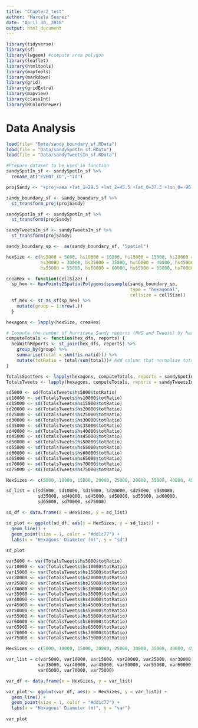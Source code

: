 ```yaml
---
title: "Chapter2_test"
author: "Marcela Suarez"
date: "April 30, 2018"
output: html_document
---
```



```r
library(tidyverse)
library(sf)
library(lwgeom) #compute area polygon
library(leaflet)
library(htmltools)
library(maptools)
library(markdown)
library(grid)
library(gridExtra)
library(mapview)
library(classInt)
library(RColorBrewer)
```

# Data Analysis

```r
load(file= "Data/sandy_boundary_sf.RData")
load(file = "Data/sandySpotIn_sf.RData")
load(file = "Data/sandyTweetsIn_sf.RData")

#Prepare dataset to be used in function
sandySpotIn_sf <- sandySpotIn_sf %>%
  rename_at("EVENT_ID",~"id")  
```


```r
projSandy <- "+proj=aea +lat_1=29.5 +lat_2=45.5 +lat_0=37.5 +lon_0=-96 +x_0=0 +y_0=0 +datum=NAD83 +units=m +no_defs"

sandy_boundary_sf <- sandy_boundary_sf %>% 
  st_transform_proj(projSandy)

sandySpotIn_sf <- sandySpotIn_sf %>% 
  st_transform(projSandy)

sandyTweetsIn_sf <- sandyTweetsIn_sf %>% 
  st_transform(projSandy)

sandy_boundary_sp <-  as(sandy_boundary_sf, "Spatial")

hexSize <- c(hs5000 = 5000, hs10000 = 10000, hs15000 = 15000, hs20000 = 20000, hs25000 = 25000,
             hs30000 = 30000, hs35000 = 35000, hs40000 = 40000, hs45000 = 45000, hs50000 = 50000,
             hs55000 = 55000, hs60000 = 60000, hs65000 = 65000, hs70000 = 70000, hs75000 = 75000)
```


```r

creaHex <- function(cellSize) {
  sp_hex <- HexPoints2SpatialPolygons(spsample(sandy_boundary_sp,
                                               type = "hexagonal",
                                               cellsize = cellSize))
  sf_hex <- st_as_sf(sp_hex) %>%
    mutate(group = 1:nrow(.))
  }

hexagons <- lapply(hexSize, creaHex)

```


```r

# Compute the number of hurricane Sandy reports (NWS and Tweets) by hexagon
computeTotals <- function(hex_dfs, reports) {
  hexWithReports <- st_join(hex_dfs, reports) %>%
    group_by(group) %>%
    summarise(total = sum(!is.na(id))) %>%
    mutate(totRatio = total/sum(total))# Add column that normalize totals
}

TotalsSpotters <- lapply(hexagons, computeTotals, reports = sandySpotIn_sf)
TotalsTweets <- lapply(hexagons, computeTotals, reports = sandyTweetsIn_sf)
```

```r
sd5000 <- sd(TotalsTweets$hs5000$totRatio)
sd10000 <- sd(TotalsTweets$hs10000$totRatio)
sd15000 <- sd(TotalsTweets$hs15000$totRatio)
sd20000 <- sd(TotalsTweets$hs20000$totRatio)
sd25000 <- sd(TotalsTweets$hs25000$totRatio)
sd30000 <- sd(TotalsTweets$hs30000$totRatio)
sd35000 <- sd(TotalsTweets$hs35000$totRatio)
sd40000 <- sd(TotalsTweets$hs40000$totRatio)
sd45000 <- sd(TotalsTweets$hs45000$totRatio)
sd50000 <- sd(TotalsTweets$hs50000$totRatio)
sd55000 <- sd(TotalsTweets$hs55000$totRatio)
sd60000 <- sd(TotalsTweets$hs60000$totRatio)
sd65000 <- sd(TotalsTweets$hs65000$totRatio)
sd70000 <- sd(TotalsTweets$hs70000$totRatio)
sd75000 <- sd(TotalsTweets$hs75000$totRatio)

HexSizes <- c(5000, 10000, 15000, 20000, 25000, 30000, 35000, 40000, 45000, 50000, 55000, 60000, 65000, 70000, 75000)

sd_list = c(sd5000, sd10000, sd15000, sd20000, sd25000, sd30000, 
            sd35000, sd40000, sd45000, sd50000, sd55000, sd60000,
            sd65000, sd70000, sd75000)

sd_df <- data.frame(x = HexSizes, y = sd_list)
```


```r
sd_plot <- ggplot(sd_df, aes(x = HexSizes, y = sd_list)) +
  geom_line() + 
  geom_point(size = 1, color = "#dd1c77") +
  labs(x = "Hexagons' Diameter (m)", y = "sd")
  
sd_plot
```

```r
var5000 <- var(TotalsTweets$hs5000$totRatio)
var10000 <- var(TotalsTweets$hs10000$totRatio)
var15000 <- var(TotalsTweets$hs15000$totRatio)
var20000 <- var(TotalsTweets$hs20000$totRatio)
var25000 <- var(TotalsTweets$hs25000$totRatio)
var30000 <- var(TotalsTweets$hs30000$totRatio)
var35000 <- var(TotalsTweets$hs35000$totRatio)
var40000 <- var(TotalsTweets$hs40000$totRatio)
var45000 <- var(TotalsTweets$hs45000$totRatio)
var50000 <- var(TotalsTweets$hs50000$totRatio)
var55000 <- var(TotalsTweets$hs55000$totRatio)
var60000 <- var(TotalsTweets$hs60000$totRatio)
var65000 <- var(TotalsTweets$hs65000$totRatio)
var70000 <- var(TotalsTweets$hs70000$totRatio)
var75000 <- var(TotalsTweets$hs75000$totRatio)

HexSizes <- c(5000, 10000, 15000, 20000, 25000, 30000, 35000, 40000, 45000, 50000, 55000, 60000, 65000, 70000, 75000)

var_list = c(var5000, var10000, var15000, var20000, var25000, var30000, 
            var35000, var40000, var45000, var50000, var55000, var60000,
            var65000, var70000, var75000)

var_df <- data.frame(x = HexSizes, y = var_list)
```


```r
var_plot <- ggplot(var_df, aes(x = HexSizes, y = var_list)) +
  geom_line() + 
  geom_point(size = 1, color = "#dd1c77") +
  labs(x = "Hexagons' Diameter (m)", y = "var")
  
var_plot
```